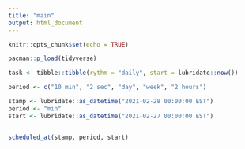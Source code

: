 ```yaml
---
title: "main"
output: html_document
---
```


```r
knitr::opts_chunk$set(echo = TRUE)

pacman::p_load(tidyverse)

```

```r

task <- tibble::tibble(rythm = "daily", start = lubridate::now())

period <- c("10 min", "2 sec", "day", "week", "2 hours")

stamp <- lubridate::as_datetime("2021-02-28 00:00:00 EST")
period <- "min"
start <- lubridate::as_datetime("2021-02-27 00:00:00 EST")


scheduled_at(stamp, period, start)


```

